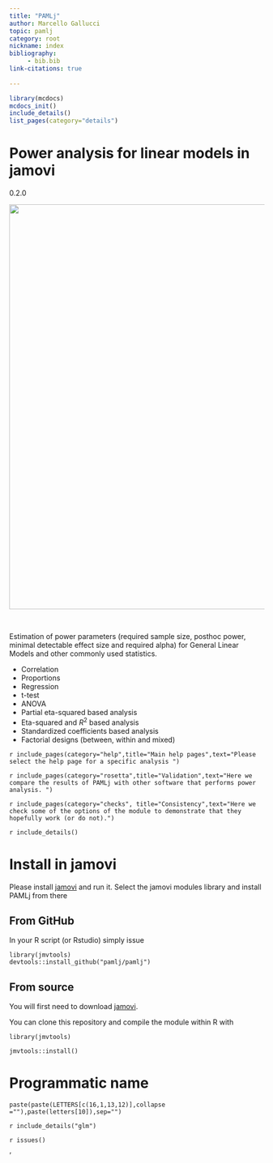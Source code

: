 ```yaml
---
title: "PAMLj"
author: Marcello Gallucci
topic: pamlj
category: root
nickname: index
bibliography: 
     - bib.bib
link-citations: true
        
---
```


:::root
:::

```r
library(mcdocs)
mcdocs_init()
include_details()
list_pages(category="details")
```

# Power analysis for linear models in jamovi


:::{ .version}
0.2.0
:::

<center>
<img width="800" src="https://pamlj.github.io/commons/pics/ui.png" class="img-responsive" alt="">
</center>
<br>

Estimation of  power parameters (required sample size, posthoc power, minimal detectable effect size and required alpha) for  General Linear Models and other commonly used statistics.


* Correlation
* Proportions
* Regression
* t-test
* ANOVA
* Partial eta-squared based analysis
* Eta-squared and $R^2$ based analysis
* Standardized coefficients based analysis
* Factorial designs (between, within and mixed)

`r include_pages(category="help",title="Main help pages",text="Please select the help page for a specific analysis ")`


`r include_pages(category="rosetta",title="Validation",text="Here we compare the results of PAMLj with other software that performs power analysis. ")`


`r include_pages(category="checks", title="Consistency",text="Here we check some of the options of the module to demonstrate that they hopefully work (or do not).")`

`r include_details()`


# Install in jamovi

Please install [jamovi](https://www.jamovi.org/download.html) and run it. Select the jamovi modules library and install PAMLj from there


## From GitHub

In your R script (or Rstudio) simply issue 

```
library(jmvtools)
devtools::install_github("pamlj/pamlj")

```

## From source


You will first need to download [jamovi](https://www.jamovi.org/download.html). 

You can clone this repository and compile the module within R with 

```
library(jmvtools)

jmvtools::install()

```


# Programmatic name

```
paste(paste(LETTERS[c(16,1,13,12)],collapse =""),paste(letters[10]),sep="")

```


`r include_details("glm")`


`r issues()`

'